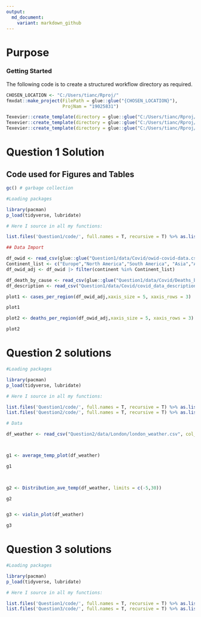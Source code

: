 ```yaml
---
output:
  md_document:
    variant: markdown_github
---
```


# Purpose

### Getting Started

The following code is to create a structured workflow directory as required.

```r

CHOSEN_LOCATION <- "C:/Users/tianc/Rproj/"
fmxdat::make_project(FilePath = glue::glue("{CHOSEN_LOCATION}"), 
                     ProjNam = "19025831")

Texevier::create_template(directory = glue::glue("C:/Users/tianc/Rproj/19025831/"), template_name = "Question1", open_project = F)
Texevier::create_template(directory = glue::glue("C:/Users/tianc/Rproj/19025831/"), template_name = "Question2", open_project = F)
Texevier::create_template(directory = glue::glue("C:/Users/tianc/Rproj/19025831/"), template_name = "Question3", open_project = F)

```

# Question 1 Solution


## Code used for Figures and Tables

```r

gc() # garbage collection 

#Loading packages

library(pacman)
p_load(tidyverse, lubridate)

# Here I source in all my functions:

list.files('Question1/code/', full.names = T, recursive = T) %>% as.list() %>% walk(~source(.))

## Data Import

df_owid <- read_csv(glue::glue("Question1/data/Covid/owid-covid-data.csv"))
Continent_list <- c("Europe","North America","South America", "Asia","Africa")
df_owid_adj <- df_owid |> filter(continent %in% Continent_list)

df_death_by_cause <- read_csv(glue::glue("Question1/data/Covid/Deaths_by_cause.csv")) #see if there is a cleaner way
df_description <- read_csv("Question1/data/Covid/covid_data_description.csv")

```






```r
plot1 <- cases_per_region(df_owid_adj,xaxis_size = 5, xaxis_rows = 3)

plot1

```


```r

plot2 <- deaths_per_region(df_owid_adj,xaxis_size = 5, xaxis_rows = 3)

plot2

```




# Question 2 solutions

```r

#Loading packages

library(pacman)
p_load(tidyverse, lubridate)

# Here I source in all my functions:

list.files('Question1/code/', full.names = T, recursive = T) %>% as.list() %>% walk(~source(.))
list.files('Question2/code/', full.names = T, recursive = T) %>% as.list() %>% walk(~source(.))

# Data

df_weather <- read_csv("Question2/data/London/london_weather.csv", col_types = cols(date = col_date(format = "%Y%m%d")))




```

```r
g1 <- average_temp_plot(df_weather)

g1

    
```


```r

g2 <- Distribution_ave_temp(df_weather, limits = c(-5,30))

g2



```


```r

g3 <- violin_plot(df_weather)

g3

```




# Question 3 solutions

```r
#Loading packages

library(pacman)
p_load(tidyverse, lubridate)

# Here I source in all my functions:

list.files('Question1/code/', full.names = T, recursive = T) %>% as.list() %>% walk(~source(.))
list.files('Question3/code/', full.names = T, recursive = T) %>% as.list() %>% walk(~source(.))


```


```r

```




